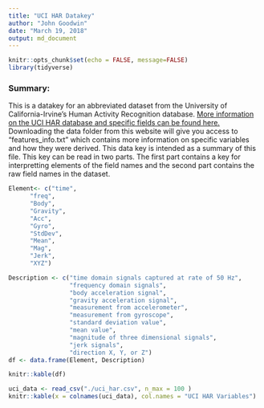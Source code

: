 ```yaml
---
title: "UCI HAR Datakey"
author: "John Goodwin"
date: "March 19, 2018"
output: md_document
---
```


```r
knitr::opts_chunk$set(echo = FALSE, message=FALSE)
library(tidyverse)
```

### Summary:

This is a datakey for an abbreviated dataset from the University of California-Irvine's Human Activity Recognition database. [More information on the UCI HAR database and specific fields can be found here.](http://archive.ics.uci.edu/ml/datasets/Human+Activity+Recognition+Using+Smartphones) Downloading the data folder from this website will give you access to "features_info.txt" which contains more information on specific variables and how they were derived. This data key is intended as a summary of this file. This key can be read in two parts. The first part contains a key for interpretting elements of the field names and the second part contains the raw field names in the dataset.

```r
Element<- c("time",
      "freq",
      "Body",
      "Gravity",
      "Acc",
      "Gyro",
      "StdDev",
      "Mean",
      "Mag",
      "Jerk",
      "XYZ")

Description <- c("time domain signals captured at rate of 50 Hz",
                 "frequency domain signals",
                 "body acceleration signal",
                 "gravity acceleration signal",
                 "measurement from accelerometer",
                 "measurement from gyroscope",
                 "standard deviation value",
                 "mean value",
                 "magnitude of three dimensional signals",
                 "jerk signals",
                 "direction X, Y, or Z")
df <- data.frame(Element, Description)

knitr::kable(df)
```


```r
uci_data <- read_csv("./uci_har.csv", n_max = 100 )
knitr::kable(x = colnames(uci_data), col.names = "UCI HAR Variables")
```

